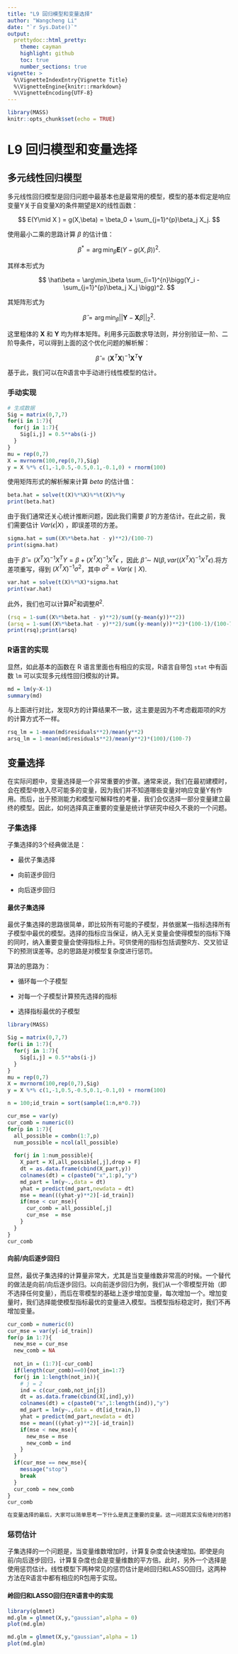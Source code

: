 ---
title: "L9 回归模型和变量选择"
author: "Wangcheng Li"
date: "`r Sys.Date()`"
output:
  prettydoc::html_pretty:
    theme: cayman
    highlight: github
    toc: true
    number_sections: true
vignette: >
  %\VignetteIndexEntry{Vignette Title}
  %\VignetteEngine{knitr::rmarkdown}
  %\VignetteEncoding{UTF-8}
---
```{r setup, include=FALSE}
library(MASS)
knitr::opts_chunk$set(echo = TRUE)
```

# L9 回归模型和变量选择



## 多元线性回归模型

多元线性回归模型是回归问题中最基本也是最常用的模型，模型的基本假定是响应变量Y关于自变量X的条件期望是X的线性函数：

$$
E(Y\mid X ) = g(X,\beta) = \beta_0 + \sum_{j=1}^{p}\beta_j X_j.
$$

使用最小二乘的思路计算 $\beta$ 的估计值：

$$
\beta^* = \arg\min_\beta \mathbf E \bigg(Y-g(X,\beta)\bigg)^2.
$$

其样本形式为 

$$
\hat\beta = \arg\min_\beta \sum_{i=1}^{n}\bigg(Y_i - \sum_{j=1}^{p}\beta_j X_j \bigg)^2.
$$

其矩阵形式为 

$$
\hat\beta = \arg\min_\beta ||\mathbf Y-\mathbf X\beta||_2^2.
$$

这里粗体的 $\mathbf X$ 和 $\mathbf Y$ 均为样本矩阵。利用多元函数求导法则，并分别验证一阶、二阶导条件，可以得到上面的这个优化问题的解析解：

$$
\hat\beta = (\mathbf X^T \mathbf X)^{-1} \mathbf X^T \mathbf Y
$$

基于此，我们可以在R语言中手动进行线性模型的估计。

### 手动实现

```{r}
# 生成数据
Sig = matrix(0,7,7)
for(i in 1:7){
  for(j in 1:7){
    Sig[i,j] = 0.5**abs(i-j)
  }
}
mu = rep(0,7)
X = mvrnorm(100,rep(0,7),Sig)
y = X %*% c(1,-1,0.5,-0.5,0.1,-0.1,0) + rnorm(100)
```

使用矩阵形式的解析解来计算 $beta$ 的估计值：

```{r}
beta.hat = solve(t(X)%*%X)%*%t(X)%*%y
print(beta.hat)
```

由于我们通常还关心统计推断问题，因此我们需要 $\hat \beta$ 的方差估计。在此之前，我们需要估计 $Var(\epsilon|X)$ ，即误差项的方差。

```{r}
sigma.hat = sum((X%*%beta.hat - y)**2)/(100-7)
print(sigma.hat)
```

由于 $\hat\beta = (X^T X)^{-1}X^T Y = \beta + (X^T X)^{-1}X^T \epsilon$ ，因此 $\hat\beta \sim N(\beta,var((X^T X)^{-1}X^T \epsilon)$.将方差项重写，得到 $(X^T X)^{-1} \sigma^2$，其中 $\sigma^2 = Var(\epsilon \mid X)$.

```{r}
var.hat = solve(t(X)%*%X)*sigma.hat
print(var.hat)
```

此外，我们也可以计算$R^2$和调整$R^2$.

```{r}
(rsq = 1-sum((X%*%beta.hat - y)**2)/sum((y-mean(y))**2))
(arsq = 1-sum((X%*%beta.hat - y)**2)/sum((y-mean(y))**2)*(100-1)/(100-7))
print(rsq);print(arsq)
```



### R语言的实现

显然，如此基本的函数在 R 语言里面也有相应的实现，R语言自带包 `stat` 中有函数 `lm` 可以实现多元线性回归模拟的计算。

```{r}
md = lm(y~X-1)
summary(md)
```

与上面进行对比，发现R方的计算结果不一致，这主要是因为不考虑截距项的R方的计算方式不一样。

```{r}
rsq_lm = 1-mean(md$residuals**2)/mean(y**2)
arsq_lm = 1-mean(md$residuals**2)/mean(y**2)*(100)/(100-7)
```


## 变量选择

在实际问题中，变量选择是一个非常重要的步骤。通常来说，我们在最初建模时，会在模型中放入尽可能多的变量，因为我们并不知道哪些变量对响应变量Y有作用。而后，出于预测能力和模型可解释性的考量，我们会仅选择一部分变量建立最终的模型。因此，如何选择真正重要的变量是统计学研究中经久不衰的一个问题。

### 子集选择

子集选择的3个经典做法是：

- 最优子集选择

- 向前逐步回归

- 向后逐步回归

#### 最优子集选择

最优子集选择的思路很简单，即比较所有可能的子模型，并依据某一指标选择所有子模型中最优的模型。选择的指标应当保证，纳入无关变量会使得模型的指标下降的同时，纳入重要变量会使得指标上升。可供使用的指标包括调整R方、交叉验证下的预测误差等。总的思路是对模型复杂度进行惩罚。

算法的思路为：

- 循环每一个子模型

- 对每一个子模型计算预先选择的指标

- 选择指标最优的子模型

```{r}
library(MASS)

Sig = matrix(0,7,7)
for(i in 1:7){
  for(j in 1:7){
    Sig[i,j] = 0.5**abs(i-j)
  }
}
mu = rep(0,7)
X = mvrnorm(100,rep(0,7),Sig)
y = X %*% c(1,-1,0.5,-0.5,0.1,-0.1,0) + rnorm(100)

n = 100;id_train = sort(sample(1:n,n*0.7))

cur_mse = var(y)
cur_comb = numeric(0)
for(p in 1:7){
  all_possible = combn(1:7,p)
  num_possible = ncol(all_possible)
  
  for(j in 1:num_possible){
    X_part = X[,all_possible[,j],drop = F]
    dt = as.data.frame(cbind(X_part,y))
    colnames(dt) = c(paste0("x",1:p),"y")
    md_part = lm(y~.,data = dt)
    yhat = predict(md_part,newdata = dt)
    mse = mean(((yhat-y)**2)[-id_train])
    if(mse < cur_mse){
      cur_comb = all_possible[,j]
      cur_mse  = mse
    }
  }
}
cur_comb
```


#### 向前/向后逐步回归

显然，最优子集选择的计算量非常大，尤其是当变量维数非常高的时候。一个替代的做法是向前/向后逐步回归。以向前逐步回归为例，我们从一个零模型开始（即不选择任何变量），而后在零模型的基础上逐步增加变量，每次增加一个。增加变量时，我们选择能使模型指标最优的变量进入模型。当模型指标稳定时，我们不再增加变量。

```{r}
cur_comb = numeric(0)
cur_mse = var(y[-id_train])
for(p in 1:7){
  new_mse = cur_mse
  new_comb = NA
  
  not_in = (1:7)[-cur_comb]  
  if(length(cur_comb)==0){not_in=1:7}
  for(j in 1:length(not_in)){
    # j = 2
    ind = c(cur_comb,not_in[j])
    dt = as.data.frame(cbind(X[,ind],y))
    colnames(dt) = c(paste0("x",1:length(ind)),"y")
    md_part = lm(y~.,data = dt[id_train,])
    yhat = predict(md_part,newdata = dt)
    mse = mean(((yhat-y)**2)[-id_train])
    if(mse < new_mse){
      new_mse = mse
      new_comb = ind
    }
  }
  if(cur_mse == new_mse){
    message("stop")
    break
  }
  cur_comb = new_comb
}
cur_comb
```


```{r eval=FALSE, include=FALSE}
在变量选择的最后，大家可以简单思考一下什么是真正重要的变量。这一问题其实没有绝对的答案。统计学，以及计算机领域，预测能力是衡量变量重要性的核心；经济学、医学中，可能因果关系是变量重要性的主要指标。比如闻鸡起舞的故事
```

### 惩罚估计

子集选择的一个问题是，当变量维数增加时，计算复杂度会快速增加。即使是向前/向后逐步回归，计算复杂度也会是变量维数的平方倍。此时，另外一个选择是使用惩罚估计。线性模型下两种常见的惩罚估计是岭回归和LASSO回归，这两种方法在R语言中都有相应的R包用于实现。

#### 岭回归和LASSO回归在R语言中的实现

```{r}
library(glmnet)
md.glm = glmnet(X,y,"gaussian",alpha = 0)
plot(md.glm)
```


```{r}
md.glm = glmnet(X,y,"gaussian",alpha = 1)
plot(md.glm)
```
